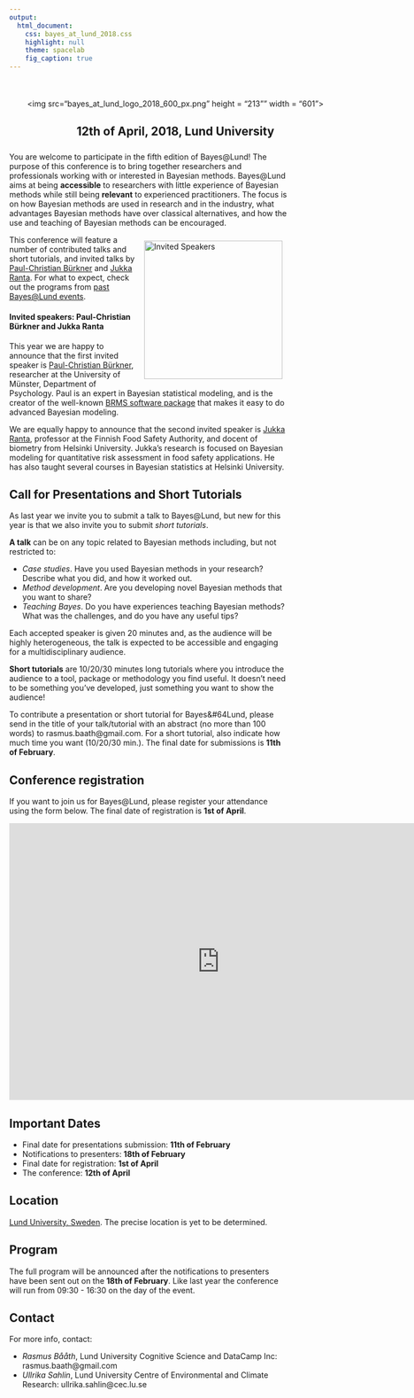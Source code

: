 ```yaml
---
output: 
  html_document: 
    css: bayes_at_lund_2018.css
    highlight: null
    theme: spacelab
    fig_caption: true
---
```


<div class = "animated fadeInDown" style = "display: block; width: 601px; margin-top: 50px; margin-bottom: 25px; margin-left: auto; margin-right: auto; text-align: center;">
  <img src="bayes_at_lund_logo_2018_600_px.png" height = "213"" width = "601">
  <h2> 12th of April, 2018, Lund University</h2>
</div>

You are welcome to participate in the fifth edition of Bayes&#64;Lund! The purpose of this conference is to bring together researchers and professionals working with or interested in Bayesian methods. Bayes&#64;Lund aims at being **accessible** to researchers with little experience of Bayesian methods while still being **relevant** to experienced practitioners. The focus is on how Bayesian methods are used in research and in the industry, what advantages Bayesian methods have over classical alternatives, and how the use and teaching of Bayesian methods can be encouraged.

<img src="photos/invited_speakers_overlapping.jpeg" alt="Invited Speakers" align="right" style="margin: 10px;width: 250px"></img>

This conference will feature a number of contributed talks and short tutorials, and invited talks by [Paul-Christian Bürkner](https://paul-buerkner.github.io/) and [Jukka Ranta](https://www.evira.fi/en/about-evira/contact/personnel-search/r/jukka-ranta/). For what to expect, check out the programs from [past Bayes&#64;Lund events](https://bayesat.github.io/).


#### Invited speakers: Paul-Christian Bürkner and Jukka Ranta 

This year we are happy to announce that the first invited speaker is [Paul-Christian Bürkner](https://paul-buerkner.github.io/), researcher at the University of Münster, Department of Psychology. Paul is an expert in Bayesian statistical modeling, and is the creator of the well-known [BRMS software package](https://www.jstatsoft.org/article/view/v080i01) that makes it easy to do advanced Bayesian modeling.

We are equally happy to announce that the second invited speaker is [Jukka Ranta ](https://www.evira.fi/en/about-evira/contact/personnel-search/r/jukka-ranta/), professor at the Finnish Food Safety Authority, and docent of biometry from Helsinki University. Jukka's research is focused on Bayesian modeling for quantitative risk assessment in food safety applications. He has also taught several courses in Bayesian statistics at Helsinki University.


Call for Presentations and Short Tutorials
------------------------

As last year we invite you to submit a talk to Bayes&#64;Lund, but new for this year is that we also invite you to submit *short tutorials*.

**A talk** can be on any topic related to Bayesian methods including, but not restricted to:

- *Case studies*. Have you used Bayesian methods in your research? Describe what you did, and how it worked out.
- *Method development*. Are you developing novel Bayesian methods that you want to share?
- *Teaching Bayes*. Do you have experiences teaching Bayesian methods? What was the challenges, and do you have any useful tips?

Each accepted speaker is given 20 minutes and, as the audience will be highly heterogeneous, the talk is expected to be accessible and engaging for a multidisciplinary audience. 

**Short tutorials** are 10/20/30 minutes long tutorials where you introduce the audience to a  tool, package or methodology you find useful. It doesn't need to be something you've developed, just something you want to show the audience! 

To contribute a presentation or short tutorial for Bayes&#64Lund, please send in the title of your talk/tutorial with an abstract (no more than 100 words) to rasmus.baath@gmail.com. For a short tutorial, also indicate how much time you want (10/20/30 min.). The final date for submissions is **11th of February**. 


Conference registration
-----------------------

If you want to join us for Bayes&#64;Lund, please register your attendance using the form below. The final date of registration is __1st of April__. 

<iframe src="https://docs.google.com/forms/d/e/1FAIpQLSeObI_s4XhL0epYH9WZECNpdj_ueKZOpi7I0J9mgN7kzxSMwA/viewform?embedded=true" width="760" height="500" frameborder="0" marginheight="0" marginwidth="0">Loading...</iframe>

Important Dates
---------------
* Final date for presentations submission: __11th of February__
* Notifications to presenters: __18th of February__
* Final date for registration: __1st of April__
* The conference: __12th of April__

Location
---------------

[Lund University, Sweden](https://goo.gl/maps/Db9STE5QHcF2). The precise location is yet to be determined.


Program
-------------

The full program will be announced after the notifications to presenters have been sent out on the __18th of February__. Like last year the conference will run from 09:30 - 16:30 on the day of the event.


<!--

For the full program, including abstracts, see [the program booklet](http://www.lucs.lu.se/wp-content/uploads/2016/01/bayes_at_lund_2016_program.pdf).

-----------------------------------------------------------------
  &nbsp;      &nbsp;
  
------------- --------------------------------------------------
 11.45        Registration opens (just outside room LUX:C121)
 
 12.15-12.45  Welcome and invited presentation </br>
              - **_An Introduction to Bayesian computation and evidence synthesis using STAN_, [Robert Grant](http://www.robertgrantstats.co.uk/), Faculty of Health, Social Care and Education, University of London.** 
   
 12.45-13.15  Sandwich lunch and mingle in the foyer (free, but requires registration)
              
 13.15-14.15  Keynote presentation</br>
              - **_Bayesian Benefits for the Pragmatic Researcher_, [Eric-Jan Wagenmakers](http://www.ejwagenmakers.com/), Department of Psychology, University of Amsterdam.**
               
 14.20-15.10  Session 1 </br>
              - **_Bayesian Meta Analysis and Bias Modeling: A Case Study with Relative Clause Processing in Mandarin Chinese_, [Shravan Vasishth](http://www.ling.uni-potsdam.de/~vasishth/) and Lena Jaeger, Departement of Linguistics, University of Potsdam.** </br> 
              - **_A Bayesian reflection on the meaning of evidence_, [Ullrika Sahlin](http://evidence.blogg.lu.se/),  Centre for Environmental and Climate Research, Lund University.** </br>
              - **_The Bootstrap is a Bayesian procedure, but that doesn't mean it's any good_, [Rasmus Bååth](http://www.sumsar.net), Lund University Cognitive Science.**
 
 15.10-15.30  Coffee and cake

 15.30-16.30  Session 2 </br>
              - **_Bayesian methods in epidemiological research – why so seldom used?_ [Jonas Björk](http://www.med.lu.se/labmedlund/amm/kontakt/jonas_bjoerk),  Division of occupational and environmental medicine, Lund University.**</br>
              - **_Regularized supervised topic models for high-dimensional multi-class regression_, [Måns Magnusson](https://twitter.com/MansMeg),  Department of Computer and Information Science, Linköping University.**</br>
              - **_Modeling the growth of Swedish Scots pines_, [Henrike Häbel](https://www.chalmers.se/en/staff/Pages/henrike-habel.aspx), Department of Mathematical Sciences, Chalmers University of Technology.**
              
 16.30          Concluding remarks and end of conference.
                   
------------- --------------------------------------------------

Pre-conference tutorial on Bayesian inference
-------------------------

The day before the conference there will be a tutorial seminar on Bayesian inference by Eric-Jan Wagenmakers, a great opportunity to learn or brush up the basics of Bayes! 

**Date?** Thursday 4th of February, 2016.

**Time?** 13:30 - 16:00, including break.

**Where?** Room B152 in the Lux building, Lund University. How to find it: http://www.ht.lu.se/en/lux/kontakt/kartor-och-fardsatt/

**What?** In the first part of the seminar, the principles of Bayesian parameter estimation and hypothesis testing will be illustrated with a concrete example. The second part of the seminar features a brief tour of [JASP](https://jasp-stats.org/), a software program that showcases the practical feasibility of the Bayesian agenda.

**How?** To sign up for the tutorial please use [the Conference registration form above](#conference-registration). Note that the number of spaces available on the tutorial is limited. 

-->

Contact
--------------
For more info, contact:

* *Rasmus Bååth*, Lund University Cognitive Science and DataCamp Inc: rasmus.baath@gmail.com
* *Ullrika Sahlin*, Lund University Centre of Environmental and Climate Research: ullrika.sahlin@cec.lu.se

<!--

Acknowledgement
----------------

The conference was arranged as part of the [advanced study group Quantifying and Communicating Uncertainty](http://www.maths.lth.se/matstat/staff/umberto/bayes-asg.html) at the [Pufendorf institute](http://www.pi.lu.se/). We are deeply grateful to the [Pufendorf Institute](http://www.pi.lu.se/) for financial support of this event!

-->